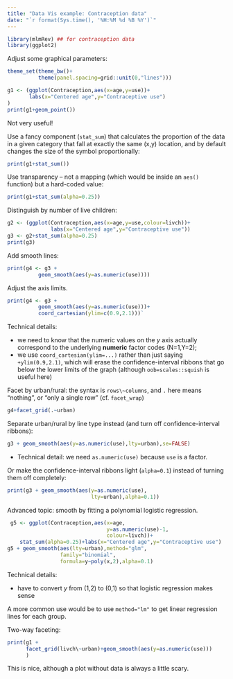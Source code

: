 ```yaml
---
title: "Data Vis example: Contraception data"
date: "`r format(Sys.time(), '%H:%M %d %B %Y')`"
---
```



```r
library(mlmRev) ## for contraception data
library(ggplot2)
```

Adjust some graphical parameters:
```r
theme_set(theme_bw()+
          theme(panel.spacing=grid::unit(0,"lines")))
```

```r
g1 <- (ggplot(Contraception,aes(x=age,y=use))+
       labs(x="Centered age",y="Contraceptive use")
)
print(g1+geom_point())
```

Not very useful!

Use a fancy component (`stat_sum`) that calculates the proportion of the data in a given category that fall at exactly the same (x,y) location, and by default changes the size of the symbol proportionally:

```r
print(g1+stat_sum())
```

Use transparency -- not a mapping (which would be inside an `aes()` function) but a hard-coded value:

```r
print(g1+stat_sum(alpha=0.25))
```

Distinguish by number of live children:
```r
g2 <- (ggplot(Contraception,aes(x=age,y=use,colour=livch))+
              labs(x="Centered age",y="Contraceptive use"))
g3 <- g2+stat_sum(alpha=0.25)
print(g3)
```

Add smooth lines: 
```r
print(g4 <- g3 +
          geom_smooth(aes(y=as.numeric(use))))
```

Adjust the axis limits. 
```r
print(g4 <- g3 +
          geom_smooth(aes(y=as.numeric(use)))+
          coord_cartesian(ylim=c(0.9,2.1)))`
```

Technical details:

- we need to know that the numeric values on the $y$ axis actually correspond to the underlying **numeric** factor codes (N=1,Y=2);
- we use `coord_cartesian(ylim=...)` rather than just saying `+ylim(0.9,2.1)`, which will erase the confidence-interval ribbons that go below the lower limits of the graph (although `oob=scales::squish` is useful here)

Facet by urban/rural: the syntax is `rows\~columns`, and `.` here means "nothing", or "only a single row" (cf. `facet_wrap`)

```r
g4+facet_grid(.~urban) 
```

Separate urban/rural by line type instead (and turn off confidence-interval ribbons): 
```r
g3 + geom_smooth(aes(y=as.numeric(use),lty=urban),se=FALSE)
```

- Technical detail: we need `as.numeric(use)` because `use` is a factor.

Or make the confidence-interval ribbons light (`alpha=0.1`) instead of turning them off completely:

```r
print(g3 + geom_smooth(aes(y=as.numeric(use),
                           lty=urban),alpha=0.1))
```

Advanced topic: smooth by fitting a polynomial logistic regression.
```r
 g5 <- ggplot(Contraception,aes(x=age,
                                y=as.numeric(use)-1,
                                colour=livch))+
    stat_sum(alpha=0.25)+labs(x="Centered age",y="Contraceptive use")
g5 + geom_smooth(aes(lty=urban),method="glm",
                 family="binomial",
                 formula=y~poly(x,2),alpha=0.1)
```

Technical details:

- have to convert $y$ from (1,2) to (0,1) so that logistic regression makes sense

A more common use would be to use `method="lm"` to get linear
regression lines for each group.

Two-way faceting: 
```r
print(g1 +
      facet_grid(livch\~urban)+geom_smooth(aes(y=as.numeric(use)))
      )
```

This is nice, although a plot without data is always a little
scary.
